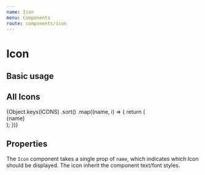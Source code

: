```yaml
---
name: Icon
menu: Components
route: components/icon
---
```



# Icon

## Basic usage

<Playground>
  <div className="p-4">
    <Icon name="series-active" className="text-custom-aquaBright m-4" />
  </div>
</Playground>

## All Icons

<div className="p-4 flex flex-wrap items-center bg-black py-8">
  {Object.keys(ICONS)
    .sort()
    .map((name, i) => {
      return (
        <React.Fragment key={i}>
          <div className="flex flex-col items-center w-48 py-4">
            <div className="flex items-center justify-center rounded border border-custom-aquaBright p-4 m-2 w-20 h-20">
              <Icon name={name} className="text-custom-aquaBright" />
            </div>
            <div className="break-normal text-white">{name}</div>
          </div>
        </React.Fragment>
      );
    })}
</div>

## Properties

<Props of={Icon} />

The `Icon` component takes a single prop of `name`, which indicates which Icon
should be displayed. The icon inherit the component text/font styles.
